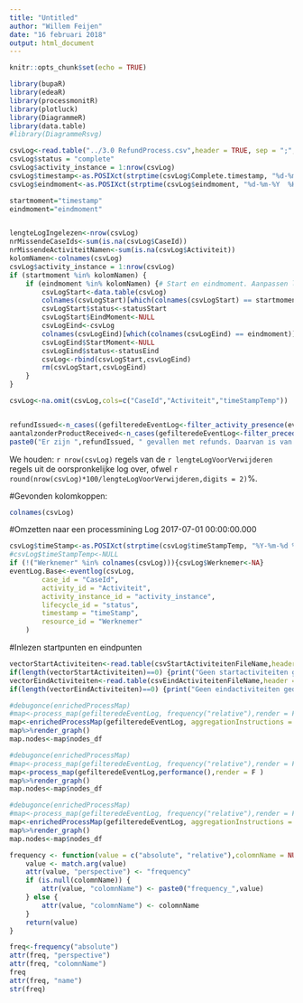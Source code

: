 ```yaml
---
title: "Untitled"
author: "Willem Feijen"
date: "16 februari 2018"
output: html_document
---
```


```r
knitr::opts_chunk$set(echo = TRUE)
```

```r
library(bupaR)
library(edeaR)
library(processmonitR)
library(plotluck)
library(DiagrammeR)
library(data.table)
#library(DiagrammeRsvg)

csvLog<-read.table("../3.0 RefundProcess.csv",header = TRUE, sep = ";",na = c("n.v.t.","onbekend"))
csvLog$status = "complete"
csvLog$activity_instance = 1:nrow(csvLog)
csvLog$timestamp<-as.POSIXct(strptime(csvLog$Complete.timestamp, "%d-%m-%Y  %H:%M"))
csvLog$eindmoment<-as.POSIXct(strptime(csvLog$eindmoment, "%d-%m-%Y  %H:%M"))

startmoment="timestamp"
eindmoment="eindmoment"


lengteLogIngelezen<-nrow(csvLog)
nrMissendeCaseIds<-sum(is.na(csvLog$CaseId))
nrMissendeActiviteitNamen<-sum(is.na(csvLog$Activiteit))
kolomNamen<-colnames(csvLog)
csvLog$activity_instance = 1:nrow(csvLog)
if (startmoment %in% kolomNamen) {
    if (eindmoment %in% kolomNamen) {# Start en eindmoment. Aanpassen logfile
        csvLogStart<-data.table(csvLog)
        colnames(csvLogStart)[which(colnames(csvLogStart) == startmoment)] <- "timeStampTemp"
        csvLogStart$status<-statusStart
        csvLogStart$EindMoment<-NULL
        csvLogEind<-csvLog
        colnames(csvLogEind)[which(colnames(csvLogEind) == eindmoment)] <- "timeStampTemp"
        csvLogEind$StartMoment<-NULL
        csvLogEind$status<-statusEind
        csvLog<-rbind(csvLogStart,csvLogEind)
        rm(csvLogStart,csvLogEind)
    }
}

csvLog<-na.omit(csvLog,cols=c("CaseId","Activiteit","timeStampTemp"))


refundIssued<-n_cases((gefilteredeEventLog<-filter_activity_presence(eventLog1,activities = c("Refund issued","Special refund issued"),method ="one_of")))
aantalzonderProductReceived<-n_cases(gefilteredeEventLog<-filter_precedence(gefilteredeEventLog,antecedents=c("Product received"), consequents=c("Refund issued","Special refund issued"),precedence_type = "eventually_follows",filter_method ="one_of",reverse=TRUE))
paste0("Er zijn ",refundIssued, " gevallen met refunds. Daarvan is van ",aantalzonderProductReceived," geen product ontvangen voor de refund")
```
We houden: `r nrow(csvLog)` regels van de `r lengteLogVoorVerwijderen` regels uit de oorspronkelijke log over, ofwel `r round(nrow(csvLog)*100/lengteLogVoorVerwijderen,digits = 2)`%.

#Gevonden kolomkoppen:
```r
colnames(csvLog)
```

#Omzetten naar een processmining Log 2017-07-01 00:00:00.000
```r
csvLog$timeStamp<-as.POSIXct(strptime(csvLog$timeStampTemp, "%Y-%m-%d %H:%M:%OS"),tz="GMT")
#csvLog$timeStampTemp<-NULL
if (!("Werknemer" %in% colnames(csvLog))){csvLog$Werknemer<-NA}
eventLog.Base<-eventlog(csvLog,
        case_id = "CaseId",
        activity_id = "Activiteit",
        activity_instance_id = "activity_instance",
        lifecycle_id = "status",
        timestamp = "timeStamp",
        resource_id = "Werknemer"
    )
```

#Inlezen startpunten en eindpunten
```r
vectorStartActiviteiten<-read.table(csvStartActiviteitenFileName,header = F, sep = ";",na = c("","n.v.t.","onbekend"))$V1
if(length(vectorStartActiviteiten)==0) {print("Geen startactiviteiten gedefieerd")}
vectorEindActiviteiten<-read.table(csvEindActiviteitenFileName,header = F, sep = ";",na = c("","n.v.t.","onbekend"))$V1
if(length(vectorEindActiviteiten)==0) {print("Geen eindactiviteiten gedefieerd")}
```

```r
#debugonce(enrichedProcessMap)
#map<-process_map(gefilteredeEventLog, frequency("relative"),render = F )
map<-enrichedProcessMap(gefilteredeEventLog, aggregationInstructions = list(frequency("relative"),frequency("absolute","freq_absolute")),render = F )
map%>%render_graph()
map.nodes<-map$nodes_df
```
```r
#debugonce(enrichedProcessMap)
#map<-process_map(gefilteredeEventLog, frequency("relative"),render = F )
map<-process_map(gefilteredeEventLog,performance(),render = F )
map%>%render_graph()
map.nodes<-map$nodes_df
```


```r
#debugonce(enrichedProcessMap)
#map<-process_map(gefilteredeEventLog, frequency("relative"),render = F )
map<-enrichedProcessMap(gefilteredeEventLog, aggregationInstructions = list(performance()),render = F )
map%>%render_graph()
map.nodes<-map$nodes_df
```


```r
frequency <- function(value = c("absolute", "relative"),colomnName = NULL) {
	value <- match.arg(value)
	attr(value, "perspective") <- "frequency"
	if (is.null(colomnName)) { 
	    attr(value, "colomnName") <- paste0("frequency_",value)
	} else {
	    attr(value, "colomnName") <- colomnName
	}
	return(value)
}

freq<-frequency("absolute")
attr(freq, "perspective")
attr(freq, "colomnName")
freq
attr(freq, "name")
str(freq)

```

